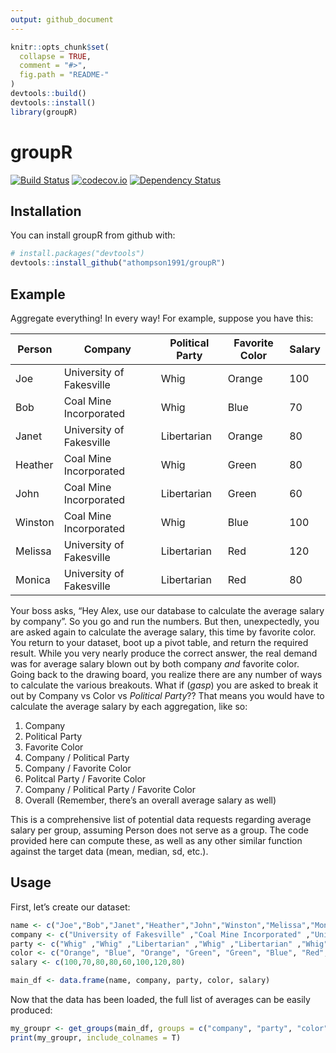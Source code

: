 ```yaml
---
output: github_document
---
```


<!-- README.md is generated from README.Rmd. Please edit that file -->

```r
knitr::opts_chunk$set(
  collapse = TRUE,
  comment = "#>",
  fig.path = "README-"
)
devtools::build()
devtools::install()
library(groupR)
```

# groupR


[![Build Status](https://travis-ci.org/athompson1991/groupR.svg?branch=master)](https://travis-ci.org/athompson1991/groupR)
[![codecov.io](https://codecov.io/github/athompson1991/groupR/coverage.svg?branch=master)](https://codecov.io/github/athompson1991/groupR?branch=master)
[![Dependency Status](https://dependencyci.com/github/athompson1991/groupR/badge)](https://dependencyci.com/github/athompson1991/groupR)

## Installation

You can install groupR from github with:

```r
# install.packages("devtools")
devtools::install_github("athompson1991/groupR")
```

## Example

Aggregate everything! In every way! For example, suppose you have this:

| Person | Company                  | Political Party | Favorite Color | Salary |
|--------|--------------------------|-----------------|----------------|--------|
| Joe    | University of Fakesville | Whig            | Orange         | 100    |
| Bob    | Coal Mine Incorporated   | Whig            | Blue           | 70     |
| Janet  | University of Fakesville | Libertarian     | Orange         | 80     |
| Heather| Coal Mine Incorporated   | Whig            | Green          | 80     |
| John   | Coal Mine Incorporated   | Libertarian     | Green          | 60     |
| Winston| Coal Mine Incorporated   | Whig            | Blue           | 100    |
| Melissa| University of Fakesville | Libertarian     | Red            | 120    |
| Monica | University of Fakesville | Libertarian     | Red            | 80     |

Your boss asks, "Hey Alex, use our database to calculate the average salary by company". So you go and run the numbers. But then, unexpectedly, you are asked again to calculate the average salary, this time by favorite color. You return to your dataset, boot up a pivot table, and return the required result. While you very nearly produce the correct answer, the real demand was for average salary blown out by both company *and* favorite color. Going back to the drawing board, you realize there are any number of ways to calculate the various breakouts. What if (*gasp*) you are asked to break it out by Company vs Color vs *Political Party*?? That means you would have to calculate the average salary by each aggregation, like so:

1. Company
2. Political Party
3. Favorite Color
4. Company / Political Party
5. Company / Favorite Color
6. Politcal Party / Favorite Color
7. Company / Political Party / Favorite Color
8. Overall (Remember, there's an overall average salary as well)

This is a comprehensive list of potential data requests regarding average salary per group, assuming Person does not serve as a group. The code provided here can compute these, as well as any other similar function against the target data (mean, median, sd, etc.).

## Usage
First, let's create our dataset:

```r
name <- c("Joe","Bob","Janet","Heather","John","Winston","Melissa","Monica")
company <- c("University of Fakesville" ,"Coal Mine Incorporated" ,"University of Fakesville" ,"Coal Mine Incorporated" ,"Coal Mine Incorporated" ,"Coal Mine Incorporated" ,"University of Fakesville" ,"University of Fakesville")
party <- c("Whig" ,"Whig" ,"Libertarian" ,"Whig" ,"Libertarian" ,"Whig" ,"Libertarian" ,"Libertarian")
color <- c("Orange", "Blue", "Orange", "Green", "Green", "Blue", "Red", "Red")
salary <- c(100,70,80,80,60,100,120,80)

main_df <- data.frame(name, company, party, color, salary)
```

Now that the data has been loaded, the full list of averages can be easily produced:

```r
my_groupr <- get_groups(main_df, groups = c("company", "party", "color"), functions = list(avg_salary = "mean(salary)"))
print(my_groupr, include_colnames = T)
```

